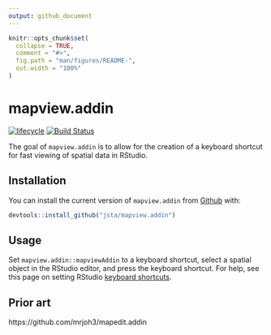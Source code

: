 ```yaml
---
output: github_document
---
```


<!-- README.md is generated from README.Rmd. Please edit that file -->

```r
knitr::opts_chunk$set(
  collapse = TRUE,
  comment = "#>",
  fig.path = "man/figures/README-",
  out.width = "100%"
)
```
# mapview.addin

[![lifecycle](https://img.shields.io/badge/lifecycle-experimental-orange.svg)](https://www.tidyverse.org/lifecycle/#experimental)
[![Build Status](https://travis-ci.org/jsta/mapview.addin.svg?branch=master)](https://travis-ci.org/jsta/mapview.addin)

The goal of `mapview.addin` is to allow for the creation of a keyboard shortcut for fast viewing of spatial data in RStudio.

## Installation

You can install the current version of `mapview.addin` from [Github](https://github.com/jsta/mapview.addin) with:

``` r
devtools::install_github("jsta/mapview.addin")
```

## Usage

Set `mapview.addin::mapviewAddin` to a keyboard shortcut, select a spatial object in the RStudio editor, and press the keyboard shortcut. For help, see this page on setting RStudio [keyboard shortcuts](https://rstudio.github.io/rstudioaddins/#keyboard-shorcuts).   

## Prior art

https://github.com/mrjoh3/mapedit.addin
